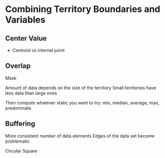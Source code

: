 # Combining Territory Boundaries and Variables

## Center Value

- Centroid vs internal point

## Overlap

Mask

Amount of data depends on the size of the territory
Small territories have less data than large ones


Then compute whatever static you want to try: min, median, average, max, predominate

## Buffering

More consistent number of data elements
Edges of the data set become problematic

Circular
Square